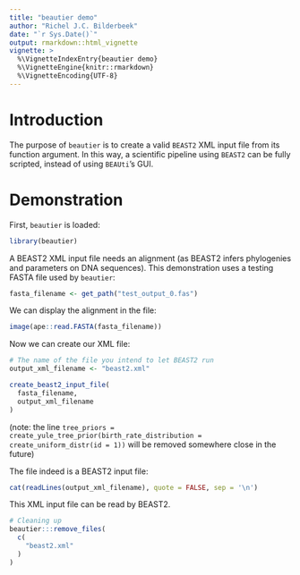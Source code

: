 ```yaml
---
title: "beautier demo"
author: "Richel J.C. Bilderbeek"
date: "`r Sys.Date()`"
output: rmarkdown::html_vignette
vignette: >
  %\VignetteIndexEntry{beautier demo}
  %\VignetteEngine{knitr::rmarkdown}
  %\VignetteEncoding{UTF-8}
---
```


# Introduction

The purpose of `beautier` is to create a valid `BEAST2` XML input file
from its function argument. In this way, a scientific pipeline using 
`BEAST2` can be fully scripted, instead of using `BEAUti`'s GUI.

# Demonstration

First, `beautier` is loaded:

```r
library(beautier)
```

A BEAST2 XML input file needs an alignment (as BEAST2 infers
phylogenies and parameters on DNA sequences). This demonstration uses
a testing FASTA file used by `beautier`:

```r
fasta_filename <- get_path("test_output_0.fas")
```

We can display the alignment in the file:


```r
image(ape::read.FASTA(fasta_filename))
```

Now we can create our XML file:

```r
# The name of the file you intend to let BEAST2 run
output_xml_filename <- "beast2.xml"

create_beast2_input_file(
  fasta_filename,
  output_xml_filename
)
```

(note: the line `tree_priors = create_yule_tree_prior(birth_rate_distribution = create_uniform_distr(id = 1))` will be removed somewhere close in the future)

The file indeed is a BEAST2 input file:

```r
cat(readLines(output_xml_filename), quote = FALSE, sep = '\n')
```

This XML input file can be read by BEAST2.

```r
# Cleaning up
beautier:::remove_files(
  c(
    "beast2.xml"
  )
)
```
